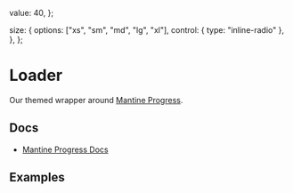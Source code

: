
  value: 40,
};

  size: {
    options: ["xs", "sm", "md", "lg", "xl"],
    control: { type: "inline-radio" },
  },
};

<Meta of={ProgressStories} />

# Loader

Our themed wrapper around [Mantine Progress](https://v6.mantine.dev/core/progress/).

## Docs

* [Mantine Progress Docs](https://v6.mantine.dev/core/progress/)

## Examples



<Canvas>
  <Story of={ProgressStories.Default_} />
</Canvas>

